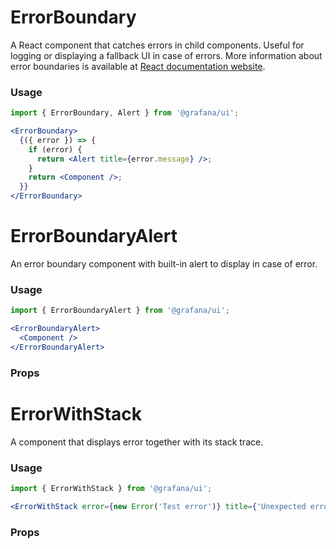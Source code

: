 
# ErrorBoundary

A React component that catches errors in child components. Useful for logging or displaying a fallback UI in case of errors. More information about error boundaries is available at [React documentation website](https://reactjs.org/docs/error-boundaries.html).

### Usage

```jsx
import { ErrorBoundary, Alert } from '@grafana/ui';

<ErrorBoundary>
  {({ error }) => {
    if (error) {
      return <Alert title={error.message} />;
    }
    return <Component />;
  }}
</ErrorBoundary>
```

# ErrorBoundaryAlert

An error boundary component with built-in alert to display in case of error.

### Usage

```jsx
import { ErrorBoundaryAlert } from '@grafana/ui';

<ErrorBoundaryAlert>
  <Component />
</ErrorBoundaryAlert>
```

### Props
<ArgsTable of={ErrorBoundaryAlert}/>


# ErrorWithStack
A component that displays error together with its stack trace.

### Usage

```jsx
import { ErrorWithStack } from '@grafana/ui';

<ErrorWithStack error={new Error('Test error')} title={'Unexpected error'} errorInfo={null} />
```

### Props
<ArgsTable of={ErrorWithStack}/>


